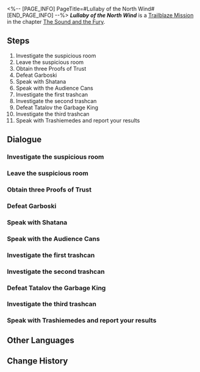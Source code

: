 <%-- [PAGE_INFO]
PageTitle=#Lullaby of the North Wind#
[END_PAGE_INFO] --%>
{{Stub|Dialogue.}}
{{Mission Infobox
|id            = 1030304
|title         = 
|image         = <!--Mission Lullaby of the North Wind.png-->
|type          = Trailblaze
|event_name    = 
|chapter       = The Sound and the Fury
|requirements  = {{subst:void|<!--Unknown: {"Type":"Manual"}-->}}
|summary       = <!--official mission summary from Fate's Atlas-->
|characters    = Audience Can; Beautiful Can; Courageous Can; Firefly; Garboski; Sampo; Serious Can; Shatana; Trailblazer; Trashcan Prince; Trashiemedes; Wise Can
|startLocation = [[Penacony]] - [[Sampo's Dream Bubble: Clinic]]
|world         = Penacony
|area          = Sampo's Dream Bubble: Clinic
|prev          = 
|next          = 
|rewards       = 
}}
'''''Lullaby of the North Wind''''' is a [[Trailblaze Mission]] in the chapter [[The Sound and the Fury]].

==Steps==
# Investigate the suspicious room
# Leave the suspicious room
# Obtain three Proofs of Trust
# Defeat Garboski
# Speak with Shatana
# Speak with the Audience Cans
# Investigate the first trashcan
# Investigate the second trashcan
# Defeat Tatalov the Garbage King
# Investigate the third trashcan
# Speak with Trashiemedes and report your results

<!--
==Gameplay Notes==

--><!--
==Trial Character==

-->
==Dialogue==
{{Stub Dialogue}}
{{Dialogue End}}

===Investigate the suspicious room{{subst:void|<!--103030402-->}}===
{{Mission Description|type=trailblaze|location=Sampo's Dream Bubble: Clinic|update|Entering Sampo's dream bubble, you realize that you have returned to that doctor's clinic in Belobog's Underworld, but this place is even more desolate than you remembered and far more suspicious.<br />Before indulging your suspicions, you should do as Sampo suggested and adjust to the feeling of a dream within a dream.}}
{{Dialogue Start}}
:{{tx}}
{{Dialogue End}}

===Leave the suspicious room{{subst:void|<!--103030408-->}}===
{{Mission Description|type=trailblaze|location=Sampo's Dream Bubble: Clinic|update|Entering Sampo's dream bubble, you realize that you have returned to that doctor's clinic in Belobog's Underworld, but this place is even more desolate than you remembered and far more suspicious.<br />You discover a note that is even more suspicious than the room itself &mdash; Just what does it mean? It seems that you will have to leave the clinic before you can get any answers.}}
{{Dialogue Start}}
:{{tx}}
{{Dialogue End}}

===Obtain three Proofs of Trust{{subst:void|<!--103030404-->}}===
{{Mission Description|type=trailblaze|location=Sampo's Dream Bubble: Township|update|As you leave the clinic, what lies before your eyes is a giant kingdom formed of trashcans. A trashcan by the name of Shatana finds you and asks for your help in freeing the trashcans from their worries and leading them to liberation &mdash; The prerequisite is that you acquire three Proofs of Trust.}}
{{Dialogue Start}}
:{{tx}}
{{Dialogue End}}

===Defeat Garboski{{subst:void|<!--103030421-->}}===
{{Mission Description|type=trailblaze|location=Sampo's Dream Bubble: Township|update|As you leave the clinic, what lies before your eyes is a giant kingdom formed of trashcans. A trashcan by the name of Shatana finds you and asks for your help in freeing the trashcans from their worries and leading them to liberation &mdash; The prerequisite is that you acquire three Proofs of Trust.<br />You have broken Garboski's seal. Now, you must defeat him to prevent him from wreaking havoc on the trashcan world.}}
{{Dialogue Start}}
:{{tx}}
{{Dialogue End}}

===Speak with Shatana{{subst:void|<!--103030406-->}}===
{{Mission Description|type=trailblaze|location=Sampo's Dream Bubble: Township|update|You have collected sufficient Proofs of Trust &mdash; It is time to prove your strength to Shatana.}}
{{Dialogue Start}}
:{{tx}}
{{Dialogue End}}

===Speak with the Audience Cans{{subst:void|<!--103030411-->}}===
{{Mission Description|type=trailblaze|location=Sampo's Dream Bubble: Township|update|As you leave the clinic, what lies before your eyes is a giant kingdom formed of trashcans. A trashcan by the name of Shatana finds you and asks for your help in freeing the trashcans from their worries and leading them to liberation &mdash; The prerequisite is that you acquire three Proofs of Trust.<br />You have defeated Garboski, and the Audience Cans all around you are showering you with warm cheers. As their hero, it is only right that you address them.}}
{{Dialogue Start}}
:{{tx}}
{{Dialogue End}}

===Investigate the first trashcan{{subst:void|<!--103030416-->}}===
{{Mission Description|type=trailblaze|location=Sampo's Dream Bubble: Township|update|As you leave the clinic, what lies before your eyes is a giant kingdom formed of trashcans. A trashcan by the name of Shatana finds you and asks for your help in freeing the trashcans from their worries and leading them to liberation &mdash; The prerequisite is that you acquire three Proofs of Trust.<br />You have found Trashiemedes, who tasks you with checking the final three trashcans. What could be concealed inside?}}
{{Dialogue Start}}
:{{tx}}
{{Dialogue End}}

===Investigate the second trashcan{{subst:void|<!--103030417-->}}===
{{Dialogue Start}}
:{{tx}}
{{Dialogue End}}

===Defeat Tatalov the Garbage King{{subst:void|<!--103030407-->}}===
{{Mission Description|type=trailblaze|location=Sampo's Dream Bubble: Decisive Battle|update|Before you arrive at the Pillars of Creation, a huge number of trashcans yearning for freedom have already engaged Tatalov the Garbage King in a ferocious battle. Your arrival is certain to help them turn the tide of battle.}}
{{Dialogue Start}}
:{{tx}}
{{Dialogue End}}

===Investigate the third trashcan{{subst:void|<!--103030418-->}}===
{{Mission Description|type=trailblaze|location=Sampo's Dream Bubble: Township|update|As you leave the clinic, what lies before your eyes is a giant kingdom formed of trashcans. A trashcan by the name of Shatana finds you and asks for your help in freeing the trashcans from their worries and leading them to liberation &mdash; The prerequisite is that you acquire three Proofs of Trust.<br />You have found Trashiemedes, who tasks you with checking the final three trashcans. What could be concealed inside?}}
{{Dialogue Start}}
:{{tx}}
{{Dialogue End}}

===Speak with Trashiemedes and report your results{{subst:void|<!--103030419-->}}===
{{Mission Description|type=trailblaze|location=Sampo's Dream Bubble: Township|update|As you leave the clinic, what lies before your eyes is a giant kingdom formed of trashcans. A trashcan by the name of Shatana finds you and asks for your help in freeing the trashcans from their worries and leading them to liberation &mdash; The prerequisite is that you acquire three Proofs of Trust.<br />You have helped Trashiemedes resolve a problem that has plagued him for a long time. Report your results to him.}}
{{Dialogue Start}}
:{{tx}}
{{Dialogue End}}

==Other Languages==
{{Other Languages
|en   = Lullaby of the North Wind
|zhs  = 北风的安眠曲
|zht  = 北風的安眠曲
|ja   = 北風の子守唄
|ko   = 북풍의 자장가
|es   = Canción de cuna del viento del norte
|fr   = Berceuse du vent du Nord
|ru   = Колыбельная северного ветра
|th   = เพลงกล่อมจากลมเหนือ
|vi   = Điệu Ru Của Gió Bắc
|de   = Schlaflied des Nordwinds
|id   = Lagu Pengantar Tidur Angin Utara
|pt   = Canção de Ninar dos Ventos do Norte
}}

==Change History==
{{Change History|2.0}}
